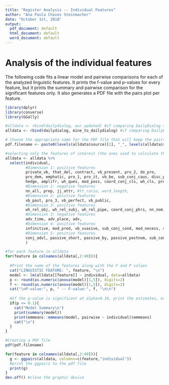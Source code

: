 ```yaml
---
title: "Register Analysis -- Individual Features"
author: "Ana Paula Chaves Steinmacher"
date: "October 1st, 2018"
output:
  pdf_document: default
  html_document: default
  word_document: default
---
```


# Analysis of the individual features

The following code fits a linear model and pairwise comparisons for each of the analyzed linguistic features. It prints the f-value and p-values for every feature, but it prints the summary and pairwise comparison for the significant features only. It also generates a PDF file with the pairs plot per feature.

```r
library(dplyr)
library(converse)
library(GGally)

#alldata <- rbind(dailydialog, our_updated) #if comparing DailyDialog to FLG
alldata <- rbind(dailydialog, mine_to_dailydialog) #if comparing DailyDialog to FLG_mod

# Choose the appropriate name for the PDF file that will keep the pairs plots per feature
pdf.filename <- paste0(levels(alldata$source)[1], "_", levels(alldata$source)[2], "_plots.pdf")

#selecting only the features of interest (the ones used to calculate the dimension scores)
alldata <- alldata %>%
  select(individual, 
         #Dimension 1: positive features
         private_vb, that_del, contract, vb_present, pro_2, do_pro,
         pro_dem, emphatic, pro_1, pro_it, vb_be, sub_conj_caus, disc_particle, pro_nom,
         hedge, amplifr, wh_ques, mod_poss, coord_conj_cls, wh_cls, prep_final, 
         #Dimension 1: negative features
         nn_all, prep, jj_attr, #tt_ratio, word_length,
         #Dimension 2: positive features
         vb_past, pro_3, vb_perfect, vb_public,
         #Dimension 3: positive features
         wh_rel_obj, wh_rel_subj, wh_rel_pipe, coord_conj_phrs, nn_nom,
         #Dimension 3: negative features
         adv_time, adv_place, adv,
         #Dimension 4: positive features
         infinitive, mod_pred, vb_suasive, sub_conj_cond, mod_necess, split_aux,
         #Dimension 5: positive features
         conj_advl, passive_short, passive_by, passive_postnom, sub_conj_othr, jj_pred
         )

#for each feature in alldata
for(feature in colnames(alldata[,2:49])){
  
  #Print the name of the features along with the F and P values
  cat("LINGUISTIC FEATURE: ", feature, "\n")
  model <- lm(alldata[[feature]] ~ individual, data=alldata)
  p <- round(as.numeric(anova(model)[1,5]), digits=2)
  f <- round(as.numeric(anova(model)[1,5]), digits=2)
  cat("\nP-value:", p, " -- F-value:", f, "\n\n")
  
  #If the p-value is significant at alpha=0.10, print the estimates, error, and coefficients
  if(p <= 0.1){
    cat("Model Summary\n")
    print(summary(model))
    print(emmeans::emmeans(model, pairwise ~ individual)$emmeans)
    cat("\n")
  }
}

#Creating a PDF file
pdf(pdf.filename)

for(feature in colnames(alldata[,2:49])){
  g <- ggpairs(alldata, columns=c(feature,"individual"))
  #print the ggpairs to the pdf file
  print(g)
}
dev.off() #close the graphic device
```